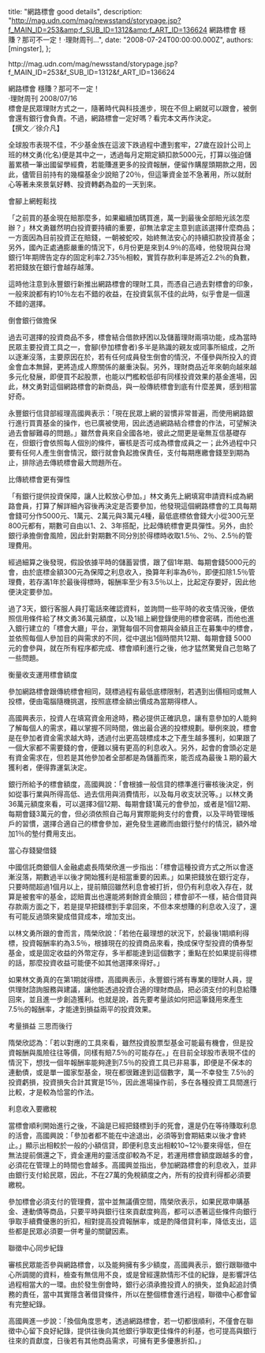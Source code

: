 
  title: "網路標會 good details",
  description: "http://mag.udn.com/mag/newsstand/storypage.jsp?f_MAIN_ID=253&amp;f_SUB_ID=1312&amp;f_ART_ID=136624 網路標會 穩賺？那可不一定！‧理財周刊...",
  date: "2008-07-24T00:00:00.000Z",
  authors: [mingster],
};

<p>http://mag.udn.com/mag/newsstand/storypage.jsp?f_MAIN_ID=253&amp;f_SUB_ID=1312&amp;f_ART_ID=136624</p>
<p>網路標會 穩賺？那可不一定！<br />‧理財周刊 2008/07/16<br />標會是民眾理財方式之一，隨著時代與科技進步，現在不但上網就可以跟會，被倒會還有銀行會負責。不過，網路標會一定好嗎？看完本文再作決定。<br />【撰文／徐介凡】</p>
<p>全球股市表現不佳，不少基金族在這波下跌過程中遭到套牢，27歲在設計公司上班的林文勇(化名)便是其中之一，透過每月定期定額扣款5000元，打算以強迫儲蓄累積一筆出國留學經費，若能賺進更多的投資報酬，便留作購屋頭期款之用，因此，儘管目前持有的幾檔基金少說賠了20％，但這筆資金並不急著用，所以就耐心等著未來景氣好轉、投資轉虧為盈的一天到來。</p>
<p>會腳上網輕鬆找</p>
<p>「之前買的基金現在賠那麼多，如果繼續加碼買進，萬一到最後全部賠光該怎麼辦？」林文勇雖然明白投資要持續的重要，卻無法拿定主意到底該選擇什麼商品；一方面因為目前投資正在賠錢，一朝被蛇咬，始終無法安心的持續扣款投資基金；另外，國內正處通膨嚴重的情況下，6月份更是來到4.9％的高峰，他發現與台灣銀行1年期牌告定存的固定利率2.735％相較，實質存款利率是將近2.2％的負數，若把錢放在銀行會越存越薄。</p>
<p>這時他注意到永豐銀行新推出網路標會的理財工具，而憑自己過去對標會的印象，一般來說都有約10％左右不錯的收益，在投資氣氛不佳的此時，似乎會是一個還不錯的選擇。</p>
<p>倒會銀行做擔保</p>
<p>過去可選擇的投資商品不多，標會結合借款紓困以及儲蓄理財兩項功能，成為當時民眾主要投資工具之一，會腳(參加標會者)多半是熟識的親友或同事所組成，之所以逐漸沒落，主要原因在於，若有任何成員發生倒會的情況，不僅參與所投入的資金會血本無歸，更將造成人際關係的嚴重決裂。另外，理財商品近年來朝向越來越多元化發展，即便買不起股票，也能以門檻較低卻有同樣投資效果的基金進場，因此，林文勇對這個網路標會的新商品，與一般傳統標會到底有什麼差異，感到相當好奇。</p>
<p>永豐銀行信貸部經理高國興表示：「現在民眾上網的習慣非常普遍，而使用網路銀行進行買賣基金的操作，也已廣被使用，因此透過網路結合標會的作法，可望解決過去會腳難尋的問題。」雖然會員來自全國各地，彼此之間更是毫無互信基礎存在，但銀行會依照每人個別的條件，審核是否可成為標會成員之一；此外過程中只要有任何人產生倒會情況，銀行就會負起擔保責任，支付每期應繳會錢至到期為止，排除過去傳統標會最大問題所在。</p>
<p>比傳統標會更有彈性</p>
<p>「有銀行提供投資保障，讓人比較放心參加。」林文勇先上網填寫申請資料成為網路會員，打算了解詳細內容後再決定是否要參加，他發現這個網路標會的工具每期會錢可分作5000元、1萬元、2萬元與3萬元4種，最低底標依會錢大小從300元至800元都有，期數可自由以1、2、3年搭配，比起傳統標會更具彈性。另外，由於銀行承擔倒會風險，因此針對期數不同分別於得標時收取1.5％、2％、2.5％的管理費用。</p>
<p>經過細算之後發現，假設依據平時的儲蓄習慣，跟了個1年期、每期會錢5000元的會，由於底標金額300元為保障之利息收入，換算年利率為6％，即便扣除1.5％管理費，若存滿1年於最後得標時，報酬率至少有3.5％以上，比起定存要好，因此他便決定要參加。</p>
<p>過了3天，銀行客服人員打電話來確認資料，並詢問一些平時的收支情況後，便依照信用條件給了林文勇36萬元額度，以及1組上網登錄使用的標會密碼，而他也進入銀行建立的「標會大廳」平台，瀏覽每個不同會期與金額且正在募集中的標會，並依照每個人參加目的與需求的不同，從中選出1個時間共12期、每期會錢 5000元的會參與，就在所有程序都完成、標會順利進行之後，他才猛然驚覺自己忽略了一些問題。</p>
<p>衡量收支運用標會額度</p>
<p>參加網路標會跟傳統標會相同，競標過程有最低底標限制，若遇到出價相同或無人投標，便由電腦隨機挑選，按照底標金額出價成為當期得標人。</p>
<p>高國興表示，投資人在填寫資金用途時，務必提供正確訊息，讓有意參加的人能夠了解每個人的需求，藉以掌握不同時間，做出最合適的投標規劃。舉例來說，標會是在參加者資金需求越大時，透過付出更高競標成本之下產生越多獲利，如果跟了一個大家都不需要錢的會，便難以擁有更高的利息收入。另外，起會的會頭必定是有資金需求在，但若是其他參加者全部都是為儲蓄而來，能否成為最後１期的最大獲利者，便得靠運氣決定。</p>
<p>銀行所給予的標會額度，高國興說：「會根據一般信貸的標準進行審核後決定，例如從事行業與所得高低、過去信用與消費情形，以及每月收支狀況等。」以林文勇 36萬元額度來看，可以選擇3個12期、每期會錢1萬元的會參加，或者是1個12期、每期會錢3萬元的會，但必須依照自己每月實際能夠支付的會費，以及平時管理帳戶的習慣，選擇合適自己的標會參加，避免發生遲繳而由銀行墊付的情況，額外增加1％的墊付費用支出。</p>
<p>當心存錢變借錢</p>
<p>中國信託商銀個人金融處處長隋榮欣進一步指出：「標會這種投資方式之所以會逐漸沒落，期數過半以後才開始獲利是相當重要的因素。」如果把錢放在銀行定存，只要時間超過1個月以上，提前贖回雖然利息會被打折，但仍有利息收入存在，就算是被套牢的基金，認賠賣出也還能將剩餘資金贖回；標會卻不一樣，結合借貸與存款兩方面之下，若是提早把錢標到手拿回來，不但本來想賺的利息收入沒了，還有可能反過頭來變成借貸成本，增加支出。</p>
<p>以林文勇所跟的會而言，隋榮欣說：「若他在最理想的狀況下，於最後1期順利得標，投資報酬率約為3.5％，根據現在的投資商品來看，換成保守型投資的債券型基金，或是固定收益的外幣定存，多半都能達到這個數字；重點在於如果提前得標的話，那麼投資收益可能便不如其他選擇來得好。」</p>
<p>如果林文勇真的在第1期就得標，高國興表示，永豐銀行將有專業的理財人員，提供理財諮詢服務與建議，讓他能透過投資合適的理財商品，把必須支付的利息給賺回來，並且進一步創造獲利。也就是說，首先要考量該如何把這筆錢用來產生7.5％的報酬率，才能達到損益兩平的投資效果。</p>
<p>考量損益 三思而後行</p>
<p>隋榮欣認為：「若以對應的工具來看，雖然投資股票型基金可能最有機會，但是投資報酬與風險往往等價，同樣有賠7.5％的可能存在。」在目前全球股市表現不佳的情況下，想找一個年報酬率能夠達到7.5％的投資工具已非易事，即便是不保本的連動債，或是單一國家型基金，現在都很難達到這個數字，萬一不幸發生 7.5％的投資虧損，投資損失合計其實是15％，因此進場操作前，多在各種投資工具間進行比較，才是較為恰當的作法。</p>
<p>利息收入要繳稅</p>
<p>當標會順利開始進行之後，不論是已經把錢標到手的死會，還是仍在等待賺取利息的活會，高國興說：「參加者都不能在中途退出，必須等到會期結束以後才會終止。」顯示出相較於一般的小額信貸，即便利息支出相較10~12％要來得低，但在無法提前償還之下，資金運用的靈活度卻較為不足，若運用標會額度跟越多的會，必須花在管理上的時間也會越多。高國興並指出，參加網路標會的利息收入，並非由銀行支付給民眾，因此，不在27萬的免稅額度之內，所有的投資利得都必須要繳稅。</p>
<p>參加標會必須支付的管理費，當中並無議價空間，隋榮欣表示，如果民眾申購基金、連動債等商品，只要平時與銀行往來貢獻度夠高，都可以憑著這些條件向銀行爭取手續費優惠的折扣，相對提高投資報酬率，或是酌降借貸利率，降低支出，這些都是民眾必須要一併考量的關鍵因素。</p>
<p>聯徵中心同步紀錄</p>
<p>審核民眾能否參與網路標會，以及能夠擁有多少額度，高國興表示，銀行跟聯徵中心所調閱的資料，檢查有無信用不良，或是曾經還款情形不佳的紀錄，是影響評估過程相當大的一環。由於發生倒會時，銀行必須承擔投資人的損失，並負起追討債務的責任，當中其實隱含著借貸條件，所以在整個標會進行過程，聯徵中心都會留有完整紀錄。</p>
<p>高國興進一步說：「換個角度思考，透過網路標會，若一切都很順利，不僅會在聯徵中心留下良好紀錄，提供往後向其他銀行爭取更佳條件的利基，也可提高與銀行往來的貢獻度，日後若有其他商品需求，可擁有更多優惠折扣。」</p>
